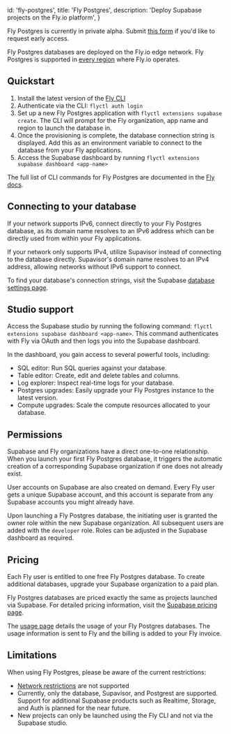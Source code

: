 
  id: 'fly-postgres',
  title: 'Fly Postgres',
  description: 'Deploy Supabase projects on the Fly.io platform',
}

<Admonition type="note">

Fly Postgres is currently in private alpha. Submit [this form](https://forms.supabase.com/fly-postgres) if you'd like to request early access.

</Admonition>

Fly Postgres databases are deployed on the Fly.io edge network. Fly Postgres is supported in [every region](https://fly.io/docs/reference/regions/) where Fly.io operates.

## Quickstart

1. Install the latest version of the [Fly CLI](https://fly.io/docs/hands-on/install-flyctl/)
2. Authenticate via the CLI: `flyctl auth login`
3. Set up a new Fly Postgres application with `flyctl extensions supabase create`. The CLI will prompt for the Fly organization, app name and region to launch the database in.
4. Once the provisioning is complete, the database connection string is displayed. Add this as an environment variable to connect to the database from your Fly applications.
5. Access the Supabase dashboard by running `flyctl extensions supabase dashboard <app-name>`

The full list of CLI commands for Fly Postgres are documented in the [Fly docs](https://fly.io/docs/flyctl/extensions-supabase/).

## Connecting to your database

If your network supports IPv6, connect directly to your Fly Postgres database, as its domain name resolves to an IPv6 address which can be directly used from within your Fly applications.

If your network only supports IPv4, utilize Supavisor instead of connecting to the database directly. Supavisor's domain name resolves to an IPv4 address, allowing networks without IPv6 support to connect.

To find your database's connection strings, visit the Supabase [database settings page](https://supabase.com/dashboard/project/_/settings/database).

## Studio support

Access the Supabase studio by running the following command: `flyctl extensions supabase dashboard <app-name>`. This command authenticates with Fly via OAuth and then logs you into the Supabase dashboard.

In the dashboard, you gain access to several powerful tools, including:

- SQL editor: Run SQL queries against your database.
- Table editor: Create, edit and delete tables and columns.
- Log explorer: Inspect real-time logs for your database.
- Postgres upgrades: Easily upgrade your Fly Postgres instance to the latest version.
- Compute upgrades: Scale the compute resources allocated to your database.

## Permissions

Supabase and Fly organizations have a direct one-to-one relationship. When you launch your first Fly Postgres database, it triggers the automatic creation of a corresponding Supabase organization if one does not already exist.

User accounts on Supabase are also created on demand. Every Fly user gets a unique Supabase account, and this account is separate from any Supabase accounts you might already have.

Upon launching a Fly Postgres database, the initiating user is granted the owner role within the new Supabase organization. All subsequent users are added with the `developer` role. Roles can be adjusted in the Supabase dashboard as required.

## Pricing

Each Fly user is entitled to one free Fly Postgres database. To create additional databases, upgrade your Supabase organization to a paid plan.

Fly Postgres databases are priced exactly the same as projects launched via Supabase. For detailed pricing information, visit the [Supabase pricing page](https://supabase.com/pricing).

The [usage page](https://supabase.com/dashboard/org/_/usage) details the usage of your Fly Postgres databases. The usage information is sent to Fly and the billing is added to your Fly invoice.

## Limitations

When using Fly Postgres, please be aware of the current restrictions:

- [Network restrictions](/docs/guides/platform/network-restrictions) are not supported
- Currently, only the database, Supavisor, and Postgrest are supported. Support for additional Supabase products such as Realtime, Storage, and Auth is planned for the near future.
- New projects can only be launched using the Fly CLI and not via the Supabase studio.


